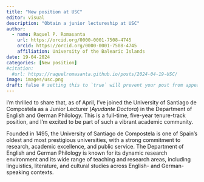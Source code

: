 ```yaml
---
title: "New position at USC"
editor: visual
description: "Obtain a junior lectureship at USC"
author:
  - name: Raquel P. Romasanta
    url: https://orcid.org/0000-0001-7508-4745
    orcid: https://orcid.org/0000-0001-7508-4745
    affiliation: University of the Balearic Islands
date: 19-04-2024
categories: [New position] 
#citation: 
  #url: https://raquelromasanta.github.io/posts/2024-04-19-USC/
image: images/usc.png
draft: false # setting this to `true` will prevent your post from appearing on your listing page until you're ready!
---
```


I'm thrilled to share that, as of April, I’ve joined the University of Santiago de Compostela as a Junior Lecturer (*Ayudante Doctora*) in the Department of English and German Philology. This is a full-time, five-year tenure-track position, and I’m excited to be part of such a vibrant academic community.

Founded in 1495, the University of Santiago de Compostela is one of Spain’s oldest and most prestigious universities, with a strong commitment to research, academic excellence, and public service. The Department of English and German Philology is known for its dynamic research environment and its wide range of teaching and research areas, including linguistics, literature, and cultural studies across English- and German-speaking contexts.

